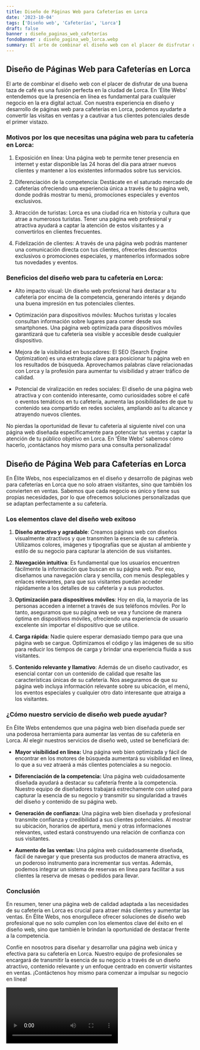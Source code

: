 ```yaml
---
title: Diseño de Páginas Web para Cafeterías en Lorca
date: '2023-10-04'
tags: ['Diseño web', 'Cafeterías', 'Lorca']
draft: false
banner : diseño_paginas_web_cafeterías
fondoBanner : diseño_pagina_web_lorca.webp
summary: El arte de combinar el diseño web con el placer de disfrutar de una buena taza de café es una fusión perfecta en la ciudad de Lorca. En 'Élite Webs' entendemos que la presencia en línea es fundamental para cualquier negocio en la era digital actual. Con nuestra experiencia en diseño y desarrollo de páginas web para cafeterías en Lorca, podemos ayudarte a convertir las visitas en ventas y a cautivar a tus clientes potenciales desde el primer vistazo.
---
```


## Diseño de Páginas Web para Cafeterías en Lorca

El arte de combinar el diseño web con el placer de disfrutar de una buena taza de café es una fusión perfecta en la ciudad de Lorca. En 'Élite Webs' entendemos que la presencia en línea es fundamental para cualquier negocio en la era digital actual. Con nuestra experiencia en diseño y desarrollo de páginas web para cafeterías en Lorca, podemos ayudarte a convertir las visitas en ventas y a cautivar a tus clientes potenciales desde el primer vistazo.

### Motivos por los que necesitas una página web para tu cafetería en Lorca:

1. Exposición en línea: Una página web te permite tener presencia en internet y estar disponible las 24 horas del día para atraer nuevos clientes y mantener a los existentes informados sobre tus servicios.

2. Diferenciación de la competencia: Destácate en el saturado mercado de cafeterías ofreciendo una experiencia única a través de tu página web, donde podrás mostrar tu menú, promociones especiales y eventos exclusivos.

3. Atracción de turistas: Lorca es una ciudad rica en historia y cultura que atrae a numerosos turistas. Tener una página web profesional y atractiva ayudará a captar la atención de estos visitantes y a convertirlos en clientes frecuentes.

4. Fidelización de clientes: A través de una página web podrás mantener una comunicación directa con tus clientes, ofrecerles descuentos exclusivos o promociones especiales, y mantenerlos informados sobre tus novedades y eventos.

### Beneficios del diseño web para tu cafetería en Lorca:

- Alto impacto visual: Un diseño web profesional hará destacar a tu cafetería por encima de la competencia, generando interés y dejando una buena impresión en tus potenciales clientes.

- Optimización para dispositivos móviles: Muchos turistas y locales consultan información sobre lugares para comer desde sus smartphones. Una página web optimizada para dispositivos móviles garantizará que tu cafetería sea visible y accesible desde cualquier dispositivo.

- Mejora de la visibilidad en buscadores: El SEO (Search Engine Optimization) es una estrategia clave para posicionar tu página web en los resultados de búsqueda. Aprovechamos palabras clave relacionadas con Lorca y la profesión para aumentar tu visibilidad y atraer tráfico de calidad.

- Potencial de viralización en redes sociales: El diseño de una página web atractiva y con contenido interesante, como curiosidades sobre el café o eventos temáticos en tu cafetería, aumenta las posibilidades de que tu contenido sea compartido en redes sociales, ampliando así tu alcance y atrayendo nuevos clientes.

No pierdas la oportunidad de llevar tu cafetería al siguiente nivel con una página web diseñada específicamente para potenciar tus ventas y captar la atención de tu público objetivo en Lorca. En 'Élite Webs' sabemos cómo hacerlo, ¡contáctanos hoy mismo para una consulta personalizada!

<GifSeo />

<Cta />

## Diseño de Página Web para Cafeterías en Lorca

En Élite Webs, nos especializamos en el diseño y desarrollo de páginas web para cafeterías en Lorca que no solo atraen visitantes, sino que también los convierten en ventas. Sabemos que cada negocio es único y tiene sus propias necesidades, por lo que ofrecemos soluciones personalizadas que se adaptan perfectamente a su cafetería.

### Los elementos clave del diseño web exitoso

1. **Diseño atractivo y agradable**: Creamos páginas web con diseños visualmente atractivos y que transmiten la esencia de su cafetería. Utilizamos colores, imágenes y tipografías que se ajustan al ambiente y estilo de su negocio para capturar la atención de sus visitantes.

2. **Navegación intuitiva**: Es fundamental que los usuarios encuentren fácilmente la información que buscan en su página web. Por eso, diseñamos una navegación clara y sencilla, con menús desplegables y enlaces relevantes, para que sus visitantes puedan acceder rápidamente a los detalles de su cafetería y a sus productos.

3. **Optimización para dispositivos móviles**: Hoy en día, la mayoría de las personas acceden a internet a través de sus teléfonos móviles. Por lo tanto, aseguramos que su página web se vea y funcione de manera óptima en dispositivos móviles, ofreciendo una experiencia de usuario excelente sin importar el dispositivo que se utilice.

4. **Carga rápida**: Nadie quiere esperar demasiado tiempo para que una página web se cargue. Optimizamos el código y las imágenes de su sitio para reducir los tiempos de carga y brindar una experiencia fluida a sus visitantes.

5. **Contenido relevante y llamativo**: Además de un diseño cautivador, es esencial contar con un contenido de calidad que resalte las características únicas de su cafetería. Nos aseguramos de que su página web incluya información relevante sobre su ubicación, el menú, los eventos especiales y cualquier otro dato interesante que atraiga a los visitantes.

### ¿Cómo nuestro servicio de diseño web puede ayudar?

En Élite Webs entendemos que una página web bien diseñada puede ser una poderosa herramienta para aumentar las ventas de su cafetería en Lorca. Al elegir nuestros servicios de diseño web, usted se beneficiará de:

- **Mayor visibilidad en línea:** Una página web bien optimizada y fácil de encontrar en los motores de búsqueda aumentará su visibilidad en línea, lo que a su vez atraerá a más clientes potenciales a su negocio.

- **Diferenciación de la competencia:** Una página web cuidadosamente diseñada ayudará a destacar su cafetería frente a la competencia. Nuestro equipo de diseñadores trabajará estrechamente con usted para capturar la esencia de su negocio y transmitir su singularidad a través del diseño y contenido de su página web.

- **Generación de confianza:** Una página web bien diseñada y profesional transmite confianza y credibilidad a sus clientes potenciales. Al mostrar su ubicación, horarios de apertura, menú y otras informaciones relevantes, usted estará construyendo una relación de confianza con sus visitantes.

- **Aumento de las ventas:** Una página web cuidadosamente diseñada, fácil de navegar y que presenta sus productos de manera atractiva, es un poderoso instrumento para incrementar sus ventas. Además, podemos integrar un sistema de reservas en línea para facilitar a sus clientes la reserva de mesas o pedidos para llevar.

### Conclusión

En resumen, tener una página web de calidad adaptada a las necesidades de su cafetería en Lorca es crucial para atraer más clientes y aumentar las ventas. En Élite Webs, nos enorgullece ofrecer soluciones de diseño web profesional que no solo cumplen con los elementos clave del éxito en el diseño web, sino que también le brindan la oportunidad de destacar frente a la competencia.

Confíe en nosotros para diseñar y desarrollar una página web única y efectiva para su cafetería en Lorca. Nuestro equipo de profesionales se encargará de transmitir la esencia de su negocio a través de un diseño atractivo, contenido relevante y un enfoque centrado en convertir visitantes en ventas. ¡Contáctenos hoy mismo para comenzar a impulsar su negocio en línea!

<Video />

<CtaBot job='Cafeterías' city='Lorca'/>

<Gmaps query='Lorca+españa+maps' />